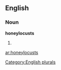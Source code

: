
==English==

===Noun===
'''honeylocusts'''

# {{plural of|[[honeylocust]]}}

[[Category:English plurals]]

[[ar:honeylocusts]]